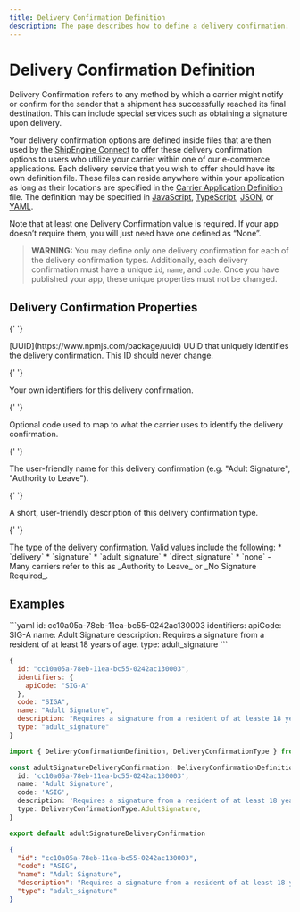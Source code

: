 ```yaml
---
title: Delivery Confirmation Definition
description: The page describes how to define a delivery confirmation.
---
```


# Delivery Confirmation Definition

Delivery Confirmation refers to any method by which a carrier might notify or confirm for the sender that a shipment has
successfully reached its final destination. This can include special services such as obtaining a signature upon delivery.

Your delivery confirmation options are defined inside files that are then used by the [ShipEngine Connect](../index.mdx) to offer these
delivery confirmation options to users who utilize your carrier within one of our e-commerce applications. Each delivery service that you wish to offer
should have its own definition file. These files can reside anywhere within your application as long as their locations are specified in the [Carrier Application Definition](./carrier.mdx) file.
The definition may be specified in [JavaScript](https://developer.mozilla.org/en-US/docs/Web/JavaScript), [TypeScript](https://www.typescriptlang.org/), [JSON](https://developer.mozilla.org/en-US/docs/Web/JavaScript/Reference/Global_Objects/JSON), or
[YAML](https://en.wikipedia.org/wiki/YAML).

Note that at least one Delivery Confirmation value is required. If your app doesn’t require them, you will just need have one defined as “None”.

> **WARNING:**
> You may define only one delivery confirmation for each of the delivery confirmation types. Additionally, each delivery confirmation must
> have a unique `id`, `name`, and `code`. Once you have published your app, these unique properties must not be changed.

## Delivery Confirmation Properties

<Reference>

{' '}

<Field name="id" required={true}>
  <Type>[UUID](https://www.npmjs.com/package/uuid)</Type>
  <Description>UUID that uniquely identifies the delivery confirmation. This ID should never change.</Description>
</Field>

{' '}

<Field name="identifiers" type="object" required={false}>
  <Description>Your own identifiers for this delivery confirmation.</Description>
</Field>

{' '}

<Field name="code" type="string" required={false}>
  <Description>Optional code used to map to what the carrier uses to identify the delivery confirmation.</Description>
</Field>

{' '}

<Field name="name" type="string" required={true}>
  <Description>
    The user-friendly name for this delivery confirmation (e.g. "Adult Signature", "Authority to Leave").
  </Description>
</Field>

{' '}

<Field name="description" type="string" required={false}>
  <Description>A short, user-friendly description of this delivery confirmation type.</Description>
</Field>

{' '}

<Field name="type" type="string" required={true}>
  <Description>
    The type of the delivery confirmation. Valid values include the following: * `delivery` * `signature` *
    `adult_signature` * `direct_signature` * `none` - Many carriers refer to this as _Authority to Leave_ or _No
    Signature Required_.
  </Description>
</Field>

</Reference>

## Examples

<CodeWrapper>
```yaml
id: cc10a05a-78eb-11ea-bc55-0242ac130003
identifiers:
  apiCode: SIG-A
name: Adult Signature
description: Requires a signature from a resident of at least 18 years of age.
type: adult_signature
```

```javascript
{
  id: "cc10a05a-78eb-11ea-bc55-0242ac130003",
  identifiers: {
    apiCode: "SIG-A"
  },
  code: "SIGA",
  name: "Adult Signature",
  description: "Requires a signature from a resident of at leaste 18 years of age."
  type: "adult_signature"
}

```

```typescript
import { DeliveryConfirmationDefinition, DeliveryConfirmationType } from '@shipengine/connect'

const adultSignatureDeliveryConfirmation: DeliveryConfirmationDefinition = {
  id: 'cc10a05a-78eb-11ea-bc55-0242ac130003',
  name: 'Adult Signature',
  code: 'ASIG',
  description: 'Requires a signature from a resident of at least 18 years of age.',
  type: DeliveryConfirmationType.AdultSignature,
}

export default adultSignatureDeliveryConfirmation
```

```json
{
  "id": "cc10a05a-78eb-11ea-bc55-0242ac130003",
  "code": "ASIG",
  "name": "Adult Signature",
  "description": "Requires a signature from a resident of at least 18 years of age.",
  "type": "adult_signature"
}
```

</CodeWrapper>
